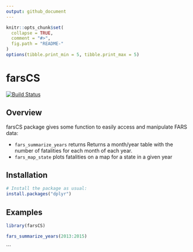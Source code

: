 ```yaml
---
output: github_document
---
```


<!-- README.md is generated from README.Rmd. Please edit that file -->

```r
knitr::opts_chunk$set(
  collapse = TRUE,
  comment = "#>",
  fig.path = "README-"
)
options(tibble.print_min = 5, tibble.print_max = 5)
```


# farsCS 
[![Build Status](https://travis-ci.org/clems/farsCS.svg?branch=master)](https://travis-ci.org/clems/farsCS)


## Overview

farsCS package gives some function to easily access and manipulate FARS data:

* `fars_summarize_years` returns Returns a month/year table with the number of fatalities for each month of each year.
* `fars_map_state` plots fatalities on a map for a state in a given year

## Installation

```r
# Install the package as usual:
install.packages("dplyr")
```

## Examples

```r
library(farsCS)

fars_summarize_years(2013:2015)
```
```
